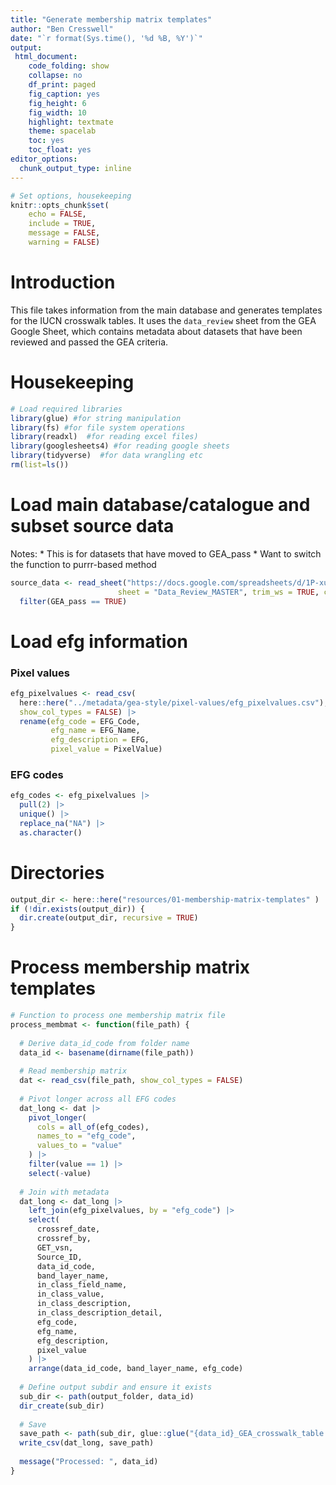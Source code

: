 ```yaml
---
title: "Generate membership matrix templates"
author: "Ben Cresswell"
date: "`r format(Sys.time(), '%d %B, %Y')`"
output: 
 html_document:
    code_folding: show
    collapse: no
    df_print: paged
    fig_caption: yes
    fig_height: 6
    fig_width: 10
    highlight: textmate
    theme: spacelab
    toc: yes
    toc_float: yes
editor_options: 
  chunk_output_type: inline
---
```



```r
# Set options, housekeeping
knitr::opts_chunk$set(
	echo = FALSE,
	include = TRUE,
	message = FALSE,
	warning = FALSE)
```


# Introduction
This file takes information from the main database and generates templates for the IUCN crosswalk tables. It uses the `data_review` sheet from the GEA Google Sheet, which contains metadata about datasets that have been reviewed and passed the GEA criteria.


# Housekeeping
```r
# Load required libraries
library(glue) #for string manipulation
library(fs) #for file system operations
library(readxl)  #for reading excel files)
library(googlesheets4) #for reading google sheets
library(tidyverse)  #for data wrangling etc
rm(list=ls())
```

# Load main database/catalogue and subset source data
Notes:
* This is for datasets that have moved to GEA_pass
* Want to switch the function to purrr-based method
```r
source_data <- read_sheet("https://docs.google.com/spreadsheets/d/1P-xus66mTxY-9-a8jZgzwh3KVlL2Yvh6HzJ8rbmT1bY/edit?gid=396521023#gid=396521023", 
                        sheet = "Data_Review_MASTER", trim_ws = TRUE, col_types = "c") |> 
  filter(GEA_pass == TRUE)
```

# Load efg information
### Pixel values
```r
efg_pixelvalues <- read_csv(
  here::here("../metadata/gea-style/pixel-values/efg_pixelvalues.csv"),
  show_col_types = FALSE) |>
  rename(efg_code = EFG_Code,
         efg_name = EFG_Name,
         efg_description = EFG,
         pixel_value = PixelValue)
```


### EFG codes
```r
efg_codes <- efg_pixelvalues |> 
  pull(2) |> 
  unique() |> 
  replace_na("NA") |> 
  as.character()
```


# Directories
```r
output_dir <- here::here("resources/01-membership-matrix-templates" )
if (!dir.exists(output_dir)) {
  dir.create(output_dir, recursive = TRUE)
}
```


# Process membership matrix templates
```r
# Function to process one membership matrix file
process_membmat <- function(file_path) {
  
  # Derive data_id_code from folder name
  data_id <- basename(dirname(file_path))
  
  # Read membership matrix
  dat <- read_csv(file_path, show_col_types = FALSE)
  
  # Pivot longer across all EFG codes
  dat_long <- dat |>
    pivot_longer(
      cols = all_of(efg_codes),
      names_to = "efg_code",
      values_to = "value"
    ) |>
    filter(value == 1) |>
    select(-value)
  
  # Join with metadata
  dat_long <- dat_long |>
    left_join(efg_pixelvalues, by = "efg_code") |>
    select(
      crossref_date,
      crossref_by,
      GET_vsn,
      Source_ID,
      data_id_code,
      band_layer_name,
      in_class_field_name,
      in_class_value,
      in_class_description,
      in_class_description_detail,
      efg_code,
      efg_name,
      efg_description,
      pixel_value
    ) |>
    arrange(data_id_code, band_layer_name, efg_code)
  
  # Define output subdir and ensure it exists
  sub_dir <- path(output_folder, data_id)
  dir_create(sub_dir)
  
  # Save
  save_path <- path(sub_dir, glue::glue("{data_id}_GEA_crosswalk_table.csv"))
  write_csv(dat_long, save_path)
  
  message("Processed: ", data_id)
}

```



